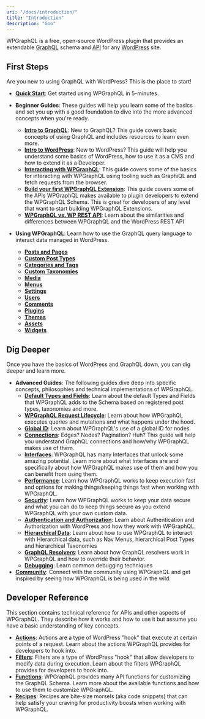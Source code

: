 ```yaml
---
uri: "/docs/introduction/"
title: "Introduction"
description: "Goo"
---
```


WPGraphQL is a free, open-source WordPress plugin that provides an extendable [GraphQL](/glossary/graphql/) schema and [API](/glossary/api/) for any [WordPress](/docs/intro-to-wordpress/) site.

## First Steps

Are you new to using GraphQL with WordPress? This is the place to start!

- **[Quick Start](/docs/quick-start/)**: Get started using WPGraphQL in 5-minutes.
- **Beginner Guides**: These guides will help you learn some of the basics and set you up with a good foundation to dive into the more advanced concepts when you're ready.

  - **[Intro to GraphQL](/docs/intro-to-graphql/)**: New to GraphQL? This guide covers basic concepts of using GraphQL and includes resources to learn even more.
  - **[Intro to WordPress](/docs/intro-to-wordpress/)**: New to WordPress? This guide will help you understand some basics of WordPress, how to use it as a CMS and how to extend it as a Developer.
  - **[Interacting with WPGraphQL](/docs/interacting-with-wpgraphql/)**: This guide covers some of the basics for interacting with WPGraphQL using tooling such as GraphiQL and fetch requests from the browser.
  - **[Build your first WPGraphQL Extension](/docs/build-your-first-wpgraphql-extension/)**: This guide covers some of the APIs WPGraphQL makes available to plugin developers to extend the WPGraphQL Schema. This is great for developers of any level that want to start building WPGraphQL Extensions. 
  - **[WPGraphQL vs. WP REST API](/docs/wpgraphql-vs-wp-rest-api/)**: Learn about the similarities and differences between WPGraphQL and the WordPress REST API

- **Using WPGraphQL**: Learn how to use the GraphQL query language to interact data managed in WordPress.

  - **[Posts and Pages](/docs/posts-and-pages/)**
  - **[Custom Post Types](/docs/custom-post-types/)**
  - **[Categories and Tags](/docs/categories-and-tags/)**
  - **[Custom Taxonomies](/docs/custom-taxonomies/)**
  - **[Media](/docs/media/)**
  - **[Menus](/docs/menus/)**
  - **[Settings](/docs/settings/)**
  - **[Users](/docs/users/)**
  - **[Comments](/docs/comments/)**
  - **[Plugins](/docs/plugins/)**
  - **[Themes](/actions/graphql_init/)**
  - **[Assets](/docs/assets/)**
  - **[Widgets](/docs/widgets/)**

## Dig Deeper

Once you have the basics of WordPress and GraphQL down, you can dig deeper and learn more.

- **Advanced Guides**: The following guides dive deep into specific concepts, philosophies and technical implementations of WPGraphQL.
  - **[Default Types and Fields](/docs/default-types-and-fields/)**: Learn about the default Types and Fields that WPGraphQL adds to the Schema based on registered post types, taxonomies and more.
  - **[WPGraphQL Request Lifecycle](/docs/wpgraphql-request-lifecycle/)**: Learn about how WPGraphQL executes queries and mutations and what happens under the hood.
  - **[Global ID](/docs/global-id/)**: Learn about WPGraphQL's use of a global ID for nodes
  - **[Connections](/docs/connections/)**: Edges? Nodes? Pagination? Huh? This guide will help you understand GraphQL connections and how/why WPGraphQL makes use of them.
  - **[Interfaces](/docs/interfaces/)**: WPGraphQL has many Interfaces that unlock some amazing potential. Learn more about what Interfaces are and specifically about how WPGraphQL makes use of them and how you can benefit from using them.
  - **[Performance](/docs/performance/)**: Learn how WPGraphQL works to keep execution fast and options for making things/keeping things fast when working with WPGraphQL.
  - **[Security](/docs/security/)**: Learn how WPGraphQL works to keep your data secure and what you can do to keep things secure as you extend WPGraphQL with your own custom data.
  - **[Authentication and Authorization](/docs/authentication-and-authorization/)**: Learn about Authentication and Authorization with WordPress and how they work with WPGraphQL.
  - **[Hierarchical Data](/docs/hierarchical-data/)**: Learn about how to use WPGraphQL to interact with Hierarchical data, such as Nav Menus, hierarchical Post Types and hierarchical Taxonomies
  - **[GraphQL Resolvers](/docs/graphql-resolvers/)**: Learn about how GraphQL resolvers work in WPGraphQL and how to override their behavior.
  - **[Debugging](debugging)**: Learn common debugging techniques
- **[Community](/community/)**: Connect with the community using WPGraphQL and get inspired by seeing how WPGraphQL is being used in the wild.

## Developer Reference

This section contains technical reference for APIs and other aspects of WPGraphQL. They describe how it works and how to use it but assume you have a basic understanding of key concepts.

- **[Actions](/actions)**: Actions are a type of WordPress "hook" that execute at certain points of a request. Learn about the actions WPGraphQL provides for developers to hook into.
- **[Filters](/filters)**: Filters are a type of WordPress "hook" that allow developers to modify data during execution. Learn about the filters WPGraphQL provides for developers to hook into.
- **[Functions](/functions)**: WPGraphQL provides many API functions for customizing the GraphQL Schema. Learn more about the available functions and how to use them to customize WPGraphQL.
- **[Recipes](/recipes)**: Recipes are bite-size morsels (aka code snippets) that can help satisfy your craving for productivity boosts when working with WPGraphQL.
